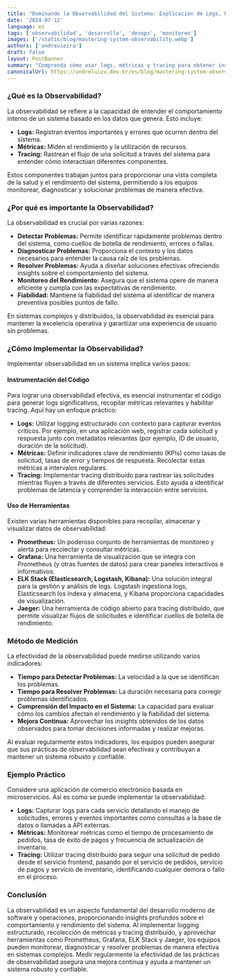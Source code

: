 ```yaml
---
title: "Dominando la Observabilidad del Sistema: Explicación de Logs, Métricas y Tracing"
date: '2024-07-12'
language: es
tags: ['observabilidad', 'desarrollo', 'devops', 'monitoreo']
images: ['/static/blog/mastering-system-observability.webp']
authors: ['andrevieira']
draft: false
layout: PostBanner
summary: "Comprenda cómo usar logs, métricas y tracing para obtener insights profundos sobre el comportamiento y rendimiento del sistema, asegurando un desarrollo de software eficiente y confiable."
canonicalUrl: https://andreluizv.dev.br/es/blog/mastering-system-observability
---
```


### ¿Qué es la Observabilidad?

La observabilidad se refiere a la capacidad de entender el comportamiento interno de un sistema basado en los datos que genera. Esto incluye:

- **Logs:** Registran eventos importantes y errores que ocurren dentro del sistema.
- **Métricas:** Miden el rendimiento y la utilización de recursos.
- **Tracing:** Rastrean el flujo de una solicitud a través del sistema para entender cómo interactúan diferentes componentes.

Estos componentes trabajan juntos para proporcionar una vista completa de la salud y el rendimiento del sistema, permitiendo a los equipos monitorear, diagnosticar y solucionar problemas de manera efectiva.

### ¿Por qué es importante la Observabilidad?

La observabilidad es crucial por varias razones:

- **Detectar Problemas:** Permite identificar rápidamente problemas dentro del sistema, como cuellos de botella de rendimiento, errores o fallas.
- **Diagnosticar Problemas:** Proporciona el contexto y los datos necesarios para entender la causa raíz de los problemas.
- **Resolver Problemas:** Ayuda a diseñar soluciones efectivas ofreciendo insights sobre el comportamiento del sistema.
- **Monitoreo del Rendimiento:** Asegura que el sistema opere de manera eficiente y cumpla con las expectativas de rendimiento.
- **Fiabilidad:** Mantiene la fiabilidad del sistema al identificar de manera preventiva posibles puntos de fallo.

En sistemas complejos y distribuidos, la observabilidad es esencial para mantener la excelencia operativa y garantizar una experiencia de usuario sin problemas.

### ¿Cómo Implementar la Observabilidad?

Implementar observabilidad en un sistema implica varios pasos:

#### Instrumentación del Código

Para lograr una observabilidad efectiva, es esencial instrumentar el código para generar logs significativos, recopilar métricas relevantes y habilitar tracing. Aquí hay un enfoque práctico:

- **Logs:** Utilizar logging estructurado con contexto para capturar eventos críticos. Por ejemplo, en una aplicación web, registrar cada solicitud y respuesta junto con metadatos relevantes (por ejemplo, ID de usuario, duración de la solicitud).
- **Métricas:** Definir indicadores clave de rendimiento (KPIs) como tasas de solicitud, tasas de error y tiempos de respuesta. Recolectar estas métricas a intervalos regulares.
- **Tracing:** Implementar tracing distribuido para rastrear las solicitudes mientras fluyen a través de diferentes servicios. Esto ayuda a identificar problemas de latencia y comprender la interacción entre servicios.

#### Uso de Herramientas

Existen varias herramientas disponibles para recopilar, almacenar y visualizar datos de observabilidad:

- **Prometheus:** Un poderoso conjunto de herramientas de monitoreo y alerta para recolectar y consultar métricas.
- **Grafana:** Una herramienta de visualización que se integra con Prometheus (y otras fuentes de datos) para crear paneles interactivos e informativos.
- **ELK Stack (Elasticsearch, Logstash, Kibana):** Una solución integral para la gestión y análisis de logs. Logstash ingestiona logs, Elasticsearch los indexa y almacena, y Kibana proporciona capacidades de visualización.
- **Jaeger:** Una herramienta de código abierto para tracing distribuido, que permite visualizar flujos de solicitudes e identificar cuellos de botella de rendimiento.

### Método de Medición

La efectividad de la observabilidad puede medirse utilizando varios indicadores:

- **Tiempo para Detectar Problemas:** La velocidad a la que se identifican los problemas.
- **Tiempo para Resolver Problemas:** La duración necesaria para corregir problemas identificados.
- **Comprensión del Impacto en el Sistema:** La capacidad para evaluar cómo los cambios afectan el rendimiento y la fiabilidad del sistema.
- **Mejora Continua:** Aprovechar los insights obtenidos de los datos observados para tomar decisiones informadas y realizar mejoras.

Al evaluar regularmente estos indicadores, los equipos pueden asegurar que sus prácticas de observabilidad sean efectivas y contribuyan a mantener un sistema robusto y confiable.

### Ejemplo Práctico

Considere una aplicación de comercio electrónico basada en microservicios. Así es como se puede implementar la observabilidad:

- **Logs:** Capturar logs para cada servicio detallando el manejo de solicitudes, errores y eventos importantes como consultas a la base de datos o llamadas a API externas.
- **Métricas:** Monitorear métricas como el tiempo de procesamiento de pedidos, tasa de éxito de pagos y frecuencia de actualización de inventario.
- **Tracing:** Utilizar tracing distribuido para seguir una solicitud de pedido desde el servicio frontend, pasando por el servicio de pedidos, servicio de pagos y servicio de inventario, identificando cualquier demora o fallo en el proceso.

### Conclusión

La observabilidad es un aspecto fundamental del desarrollo moderno de software y operaciones, proporcionando insights profundos sobre el comportamiento y rendimiento del sistema. Al implementar logging estructurado, recolección de métricas y tracing distribuido, y aprovechar herramientas como Prometheus, Grafana, ELK Stack y Jaeger, los equipos pueden monitorear, diagnosticar y resolver problemas de manera efectiva en sistemas complejos. Medir regularmente la efectividad de las prácticas de observabilidad asegura una mejora continua y ayuda a mantener un sistema robusto y confiable.